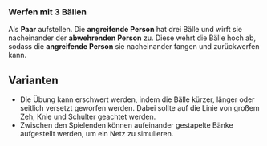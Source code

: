 ### Werfen mit 3 Bällen

Als **Paar** aufstellen. Die **angreifende Person** hat drei Bälle und wirft sie nacheinander der **abwehrenden Person** zu. Diese wehrt die Bälle hoch ab, sodass die **angreifende Person** sie nacheinander fangen und zurückwerfen kann.  

:::{.callout-tip}  
## Varianten  
- Die Übung kann erschwert werden, indem die Bälle kürzer, länger oder seitlich versetzt geworfen werden. Dabei sollte auf die Linie von großem Zeh, Knie und Schulter geachtet werden.  
- Zwischen den Spielenden können aufeinander gestapelte Bänke aufgestellt werden, um ein Netz zu simulieren.  
:::
